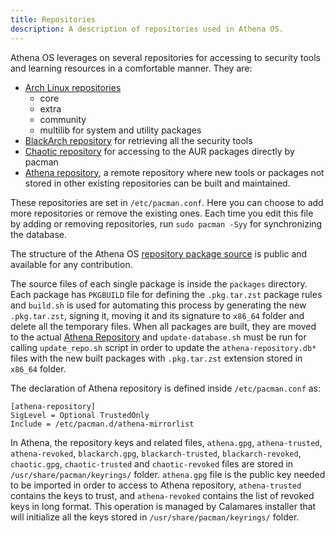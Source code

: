 ```yaml
---
title: Repositories
description: A description of repositories used in Athena OS.
---
```


Athena OS leverages on several repositories for accessing to security tools and learning resources in a comfortable manner. They are:
* [Arch Linux repositories](https://archlinux.org/packages/)
  * core
  * extra
  * community
  * multilib
  for system and utility packages
* [BlackArch repository](https://blackarch.org/) for retrieving all the security tools
* [Chaotic repository](https://aur.chaotic.cx/) for accessing to the AUR packages directly by pacman
* [Athena repository](https://athena-os.github.io/athena-repository/), a remote repository where new tools or packages not stored in other existing repositories can be built and maintained.

These repositories are set in `/etc/pacman.conf`. Here you can choose to add more repositories or remove the existing ones. Each time you edit this file by adding or removing repositories, run `sudo pacman -Syy` for synchronizing the database.

The structure of the Athena OS [repository package source](https://github.com/Athena-OS/package-source) is public and available for any contribution.

The source files of each single package is inside the `packages` directory. Each package has `PKGBUILD` file for defining the `.pkg.tar.zst` package rules and `build.sh` is used for automating this process by generating the new `.pkg.tar.zst`, signing it, moving it and its signature to `x86_64` folder and delete all the temporary files.
When all packages are built, they are moved to the actual [Athena Repository](https://github.com/Athena-OS/athena-repository) and `update-database.sh` must be run for calling `update_repo.sh` script in order to update the `athena-repository.db*` files with the new built packages with `.pkg.tar.zst` extension stored in `x86_64` folder.

The declaration of Athena repository is defined inside `/etc/pacman.conf` as:
```
[athena-repository]
SigLevel = Optional TrustedOnly
Include = /etc/pacman.d/athena-mirrorlist
```
In Athena, the repository keys and related files, `athena.gpg`, `athena-trusted`, `athena-revoked`, `blackarch.gpg`, `blackarch-trusted`, `blackarch-revoked`, `chaotic.gpg`, `chaotic-trusted` and `chaotic-revoked` files are stored in `/usr/share/pacman/keyrings/` folder. `athena.gpg` file is the public key needed to be imported in order to access to Athena repository, `athena-trusted` contains the keys to trust, and `athena-revoked` contains the list of revoked keys in long format.
This operation is managed by Calamares installer that will initialize all the keys stored in `/usr/share/pacman/keyrings/` folder.
